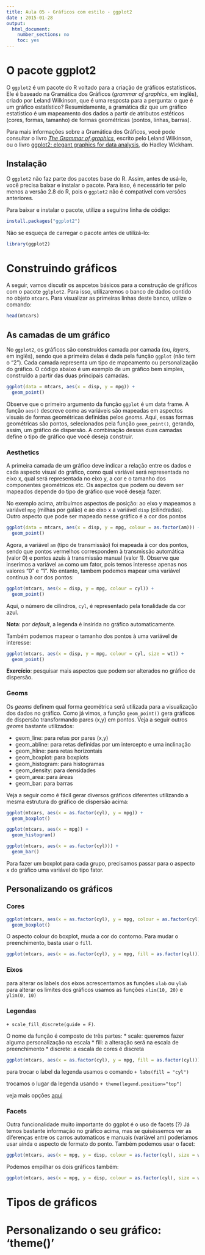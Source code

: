 ```yaml
---
title: Aula 05 - Gráficos com estilo - ggplot2
date : 2015-01-28
output:
  html_document:
    number_sections: no
    toc: yes
---
```


# O pacote ggplot2

O `ggplot2` é um pacote do R voltado para a criação de gráficos estatísticos. Ele é baseado na Gramática dos Gráficos (*grammar of graphics*, em inglês), criado por Leland Wilkinson, que é uma resposta para a pergunta: o que é um gráfico estatístico? Resumidamente, a gramática diz que um gráfico estatístico é um mapeamento dos dados a partir de atributos estéticos (cores, formas, tamanho) de formas geométricas (pontos, linhas, barras).

Para mais informações sobre a Gramática dos Gráficos, você pode consultar o livro [*The Grammar of graphics*](http://www.springer.com/statistics/computational+statistics/book/978-0-387-24544-7), escrito pelo Leland Wilkinson, ou o livro [ggplot2: elegant graphics for data analysis](http://ggplot2.org/book/), do Hadley Wickham.

## Instalação

O `ggplot2` não faz parte dos pacotes base do R. Assim, antes de usá-lo, você precisa baixar e instalar o pacote. Para isso, é necessário ter pelo menos a versão 2.8 do R, pois o `ggplot2` não é compatível com versões anteriores.

Para baixar e instalar o pacote, utilize a seguitne linha de código:

```r
install.packages("ggplot2")
```
Não se esqueça de carregar o pacote antes de utilizá-lo:

```r
library(ggplot2)
```

# Construindo gráficos

A seguir, vamos discutir os aspcetos básicos para a construção de gráficos com o pacote `gglplot2`. Para isso, utilizaremos o banco de dados contido no objeto `mtcars`. Para visualizar as primeiras linhas deste banco, utilize o comando:

```r
head(mtcars)
```

## As camadas de um gráfico

No `ggplot2`, os gráficos são construídos camada por camada (ou, *layers*, em inglês), sendo que a primeira delas é dada pela função `ggplot` (não tem o "2"). Cada camada representa um tipo de mapeamento ou personalização do gráfico. O código abaixo é um exemplo de um gráfico bem simples, construído a partir das duas principais camadas. 


```r
ggplot(data = mtcars, aes(x = disp, y = mpg)) + 
  geom_point()
```

Observe que o primeiro argumento da função `ggplot` é um data frame. A função `aes()` descreve como as variáveis são mapeadas em aspectos visuais de formas geométricas definidas pelos *geoms*. Aqui, essas formas geométricas são pontos, selecionados pela função `geom_point()`, gerando, assim, um gráfico de dispersão. A combinação dessas duas camadas define o tipo de gráfico que você deseja construir.

### Aesthetics

A primeira camada de um gráfico deve indicar a relação entre os dados e cada aspecto visual do gráfico, como qual variável será representada no eixo x, qual será representada no eixo y, a cor e o tamanho dos componentes geométricos etc. Os aspectos que podem ou devem ser mapeados depende do tipo de gráfico que você deseja fazer.

No exemplo acima, atribuímos aspectos de posição: ao eixo y mapeamos a variável `mpg` (milhas por galão) e ao eixo x a variável `disp` (cilindradas). Outro aspecto que pode ser mapeado nesse gráfico é a cor dos pontos


```r
ggplot(data = mtcars, aes(x = disp, y = mpg, colour = as.factor(am))) + 
  geom_point()
```

Agora, a variável `am` (tipo de transmissão) foi mapeada à cor dos pontos, sendo que pontos vermelhos correspondem à transmissão automática (valor 0) e pontos azuis à transmissão manual (valor 1). Observe que inserimos a variável `am` como um fator, pois temos interesse apenas nos valores "0" e "1". No entanto, tambem podemos mapear uma variável contínua à cor dos pontos:

```r
ggplot(mtcars, aes(x = disp, y = mpg, colour = cyl)) + 
  geom_point()
```

Aqui, o número de cilindros, `cyl`, é representado pela tonalidade da cor azul.

**Nota**: por *default*, a legenda é insirida no gráfico automaticamente.

Também podemos mapear o tamanho dos pontos à uma variável de interesse:

```r
ggplot(mtcars, aes(x = disp, y = mpg, colour = cyl, size = wt)) +
  geom_point()
```

**Exercício**: pesquisar mais aspectos que podem ser alterados no gráfico de dispersão.

### Geoms

Os *geoms* definem qual forma geométrica será utilizada para a visualização dos dados no gráfico. Como já vimos, a função `geom_point()` gera gráficos de dispersão transformando pares (x,y) em pontos. Veja a seguir outros *geoms* bastante utilizados:

- geom_line: para retas por pares (x,y)
- geom_abline: para retas definidas por um intercepto e uma inclinação
- geom_hline: para retas horizontais
- geom_boxplot: para boxplots
- geom_histogram: para histogramas
- geom_density: para densidades
- geom_area: para áreas
- geom_bar: para barras

Veja a seguir como é fácil gerar diversos gráficos diferentes utilizando a mesma estrutura do gráfico de dispersão acima:

```r
ggplot(mtcars, aes(x = as.factor(cyl), y = mpg)) + 
  geom_boxplot()
```

```r
ggplot(mtcars, aes(x = mpg)) + 
  geom_histogram()
```

```r
ggplot(mtcars, aes(x = as.factor(cyl))) + 
  geom_bar()
```

Para fazer um boxplot para cada grupo, precisamos passar para o aspecto x do gráfico uma variável do tipo fator. 

## Personalizando os gráficos

### Cores

```r
ggplot(mtcars, aes(x = as.factor(cyl), y = mpg, colour = as.factor(cyl))) + 
  geom_boxplot()
```

O aspecto colour do boxplot, muda a cor do contorno. Para mudar o preenchimento, basta usar o `fill`.

```r
ggplot(mtcars, aes(x = as.factor(cyl), y = mpg, fill = as.factor(cyl))) + geom_boxplot()
```

### Eixos

para alterar os labels dos eixos acrescentamos as funções `xlab` ou `ylab`
para alterar os limites dos gráficos usamos as funções `xlim(10, 20)` e `ylim(0, 10)`

### Legendas


 `+ scale_fill_discrete(guide = F)`.

O nome da função é composto de três partes: 
* scale: queremos fazer alguma personalização na escala
* fill: a alteração será na escala de preenchimento
* discrete: a escala de cores é discreta

```r
ggplot(mtcars, aes(x = as.factor(cyl), y = mpg, fill = as.factor(cyl))) + geom_boxplot() + scale_fill_discrete(guide = F)
```

para trocar o label da legenda usamos o comando `+ labs(fill = "cyl")` 

trocamos o lugar da legenda usando `+ theme(legend.position="top")`

veja mais opções [aqui](http://www.cookbook-r.com/Graphs/Legends_(ggplot2)/)

### Facets

Outra funcionalidade muito importante do ggplot é o uso de facets (?) Já temos bastante informação no gráfico acima, mas se quiséssemos ver as diferenças entre os carros automaticos e manuais (variável am) poderiamos usar ainda o aspecto de formato do ponto. Também podemos usar o facet:

```r
ggplot(mtcars, aes(x = mpg, y = disp, colour = as.factor(cyl), size = wt)) + geom_point() + facet_grid(.~am)
```

Podemos empilhar os dois gráficos também:

```r
ggplot(mtcars, aes(x = mpg, y = disp, colour = as.factor(cyl), size = wt)) + geom_point() + facet_grid(am~.)
```


# Tipos de gráficos

# Personalizando o seu gráfico: 'theme()' 
